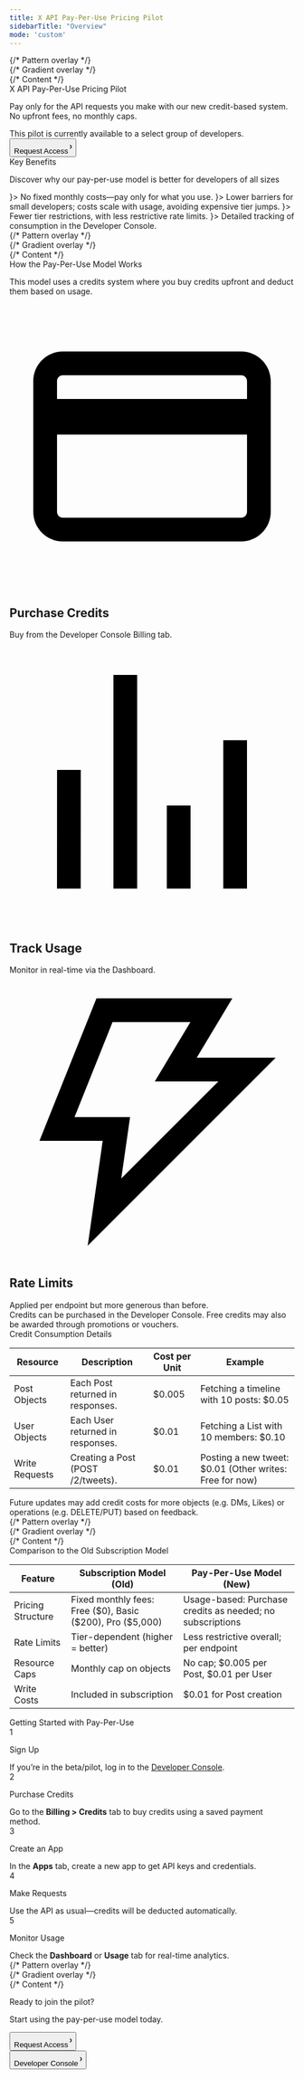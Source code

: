 ```yaml
---
title: X API Pay-Per-Use Pricing Pilot
sidebarTitle: "Overview"
mode: 'custom'
---
```



<div
  className="relative w-full flex items-center justify-center"
  style={{
    minHeight: '28rem',
    backgroundColor: 'black',
  }}
>
  {/* Pattern overlay */}
  <div 
    style={{
      position: 'absolute',
      top: 0,
      left: 0,
      right: 0,
      bottom: 0,
      backgroundImage: 'linear-gradient(to right, rgba(71,85,105,0.15) 1px, transparent 1px), linear-gradient(to bottom, rgba(71,85,105,0.15) 1px, transparent 1px)',
      backgroundSize: '40px 40px',
      maskImage: 'linear-gradient(to bottom, transparent 0%, black 10%, black 90%, transparent 100%)',
      WebkitMaskImage: 'linear-gradient(to bottom, transparent 0%, black 10%, black 90%, transparent 100%)',
      pointerEvents: 'none'
    }}
  />
  {/* Gradient overlay */}
  <div 
    style={{
      position: 'absolute',
      top: 0,
      left: 0,
      right: 0,
      bottom: 0,
      background: 'radial-gradient(circle at 50% 60%, rgba(236,72,153,0.15) 0%, rgba(168,85,247,0.05) 40%, transparent 70%)',
      pointerEvents: 'none'
    }}
  />
  {/* Content */}
  <div style={{ position: 'relative', textAlign: 'center', padding: '0 1rem', maxWidth: '56rem', zIndex: 1 }}>
    <div className="text-white font-branded text-hero">
      X API Pay-Per-Use Pricing Pilot
    </div>
    <p
      className="text-gray-300 text-center"
      style={{
        marginTop: '1rem',
        fontWeight: '400',
        fontSize: '16px',
        marginBottom: '1rem',
      }}
    >
      Pay only for the API requests you make with our new credit-based system. No upfront fees, no monthly caps.
    </p>
    <div className="flex items-center justify-center"
        style={{
            marginBottom: '1.25rem',
        }}>
      <Info>This pilot is currently available to a select group of developers.</Info>
    </div>
    <div className="flex items-center justify-center">
      <div className="not-prose group">
        <a href="https://tally.so/r/3xGW1J" >
        <button className="flex items-center space-x-2.5 py-4 px-8 bg-primary-dark dark:bg-white text-lg text-white dark:text-gray-950 rounded-xl group-hover:opacity-[0.9] font-medium">
            <span>Request Access</span>
            <svg width="3" height="24" viewBox="0 -9 3 24" class="h-6 rotate-0 overflow-visible"><path d="M0 0L3 3L0 6" fill="none" stroke="currentColor" stroke-width="1.5" stroke-linecap="round"></path></svg>
        </button>
        </a>
    </div>
    </div>
  </div>
</div>

<div
  className="relative w-full flex flex-col items-center justify-center"
  style={{paddingTop: '6rem', paddingBottom: '6rem', maxWidth: '70rem', marginLeft: 'auto',
   marginRight: 'auto', paddingLeft: '1.25rem',
   paddingRight: '1.25rem', backgroundColor: 'black' }}
>
  <div
    className="text-gray-900 dark:text-gray-200 font-branded"
    style={{
     textAlign: 'center',
     fontSize: '24px',
     fontWeight: '400'
    }}
  >
    Key Benefits
  </div>
    <p
    className="text-white text-center"
    style={{
        marginTop: '1rem',
        fontWeight: '400',
        fontSize: '16px',
        marginBottom: '1rem',
    }}
    >
    Discover why our pay-per-use model is better for developers of all sizes
    </p>
    <Columns cols={2}>
        <Card title="Flexibility" icon={<svg viewBox="0 0 24 24" aria-hidden="true" className="w-6 h-6" style={{color: 'rgba(122, 0, 71, .9)'}}><g><path d="M13.161 7.21V5.8h-2v1.446c-.304.056-.587.137-.847.243-.555.217-.984.533-1.287.95-.295.415-.442.905-.442 1.468 0 1.508.87 2.444 2.613 2.808l1.274.273c.477.096.81.217 1 .364.192.147.287.377.287.69 0 .32-.143.567-.43.74-.285.165-.658.247-1.117.247-.58 0-1.088-.134-1.521-.403-.425-.268-.771-.641-1.04-1.118l-1.69 1.287c.355.633.893 1.131 1.612 1.495.477.233 1.007.39 1.588.47v1.44h2v-1.452c.386-.06.737-.157 1.053-.289.58-.251 1.023-.602 1.326-1.053.312-.45.468-.975.468-1.573 0-.78-.212-1.386-.637-1.82-.416-.433-1.057-.745-1.924-.936l-1.378-.286c-.485-.113-.828-.247-1.027-.403-.2-.156-.3-.368-.3-.637 0-.268.122-.48.365-.637.251-.164.59-.247 1.014-.247.52 0 .997.117 1.43.351.433.234.78.564 1.04.988l1.456-1.339c-.355-.563-.862-.988-1.521-1.274-.418-.187-.873-.315-1.365-.383z" fill="currentColor"></path><path clipRule="evenodd" d="M23 12c0 6.075-4.925 11-11 11S1 18.075 1 12 5.925 1 12 1s11 4.925 11 11zm-2 0c0 4.97-4.03 9-9 9s-9-4.03-9-9 4.03-9 9-9 9 4.03 9 9z" fillRule="evenodd" fill="currentColor"></path></g></svg>}>
            No fixed monthly costs—pay only for what you use.
        </Card>
        <Card title="Accessibility" icon={<svg viewBox="0 0 24 24" aria-hidden="true" className="w-6 h-6" style={{color: 'rgba(125, 0, 81, .9)'}}><g><path fill="currentColor" d="M5.73 12.02c-.03.04-.05.07-.08.1-1.26 1.6-2.04 3.63-2.42 5.88H.65l.1-1.09c.13-1.4.57-2.62 1.35-3.51.8-.91 1.89-1.4 3.15-1.4.16 0 .32.01.48.02zM23.35 18l-.1-1.09c-.13-1.4-.57-2.62-1.35-3.51-.8-.91-1.89-1.4-3.15-1.4-.16 0-.32.01-.48.02.08.1.16.2.24.31 1.17 1.56 1.9 3.51 2.26 5.67h2.58zM12 11c-1.94 0-3.59.86-4.78 2.36-1.26 1.59-2 3.86-2.22 6.56L4.92 21h14.16L19 19.92c-.21-2.62-.91-4.82-2.09-6.39C15.7 11.92 14.02 11 12 11zm0-8c-1.93 0-3.5 1.57-3.5 3.5S10.07 10 12 10s3.5-1.57 3.5-3.5S13.93 3 12 3zM5.25 5.5C3.73 5.5 2.5 6.73 2.5 8.25S3.73 11 5.25 11 8 9.77 8 8.25 6.77 5.5 5.25 5.5zm13.5 0C17.23 5.5 16 6.73 16 8.25S17.23 11 18.75 11s2.75-1.23 2.75-2.75-1.23-2.75-2.75-2.75z"></path></g></svg>}>
            Lower barriers for small developers; costs scale with usage, avoiding expensive tier jumps.
        </Card>
        <Card title="Expanded Access" icon={<svg viewBox="0 0 24 24" aria-hidden="true" className="w-6 h-6" style={{color: 'rgba(107, 0, 91, .9)'}}><g><path fill="currentColor" d="M11.4 2.041c-1.14.14-2.202.673-3.01 1.514-.65.676-1.079 1.491-1.295 2.465-.058.259-.075.584-.093 1.713L6.98 9.126l-.26.091c-1.37.48-2.35 1.599-2.637 3.01C4.004 12.615 4 12.76 4 15.5s.004 2.885.083 3.273c.228 1.119.902 2.078 1.873 2.663.329.199.854.396 1.287.485.375.076.557.079 4.757.079s4.382-.003 4.757-.079c1.36-.278 2.436-1.166 2.947-2.433.075-.188.173-.516.217-.731.074-.367.079-.554.079-3.257s-.005-2.89-.079-3.257c-.293-1.437-1.284-2.563-2.676-3.039-.568-.195-.77-.204-4.638-.204H8.993l.016-1.27c.016-1.212.021-1.285.115-1.591.294-.956 1.063-1.724 2.015-2.014.416-.126 1.215-.142 1.614-.031.73.202 1.358.655 1.76 1.269.153.235.234.417.427.969.311.883 1.586.875 1.873-.013.087-.269.085-.351-.018-.716-.229-.82-.635-1.498-1.27-2.123-.753-.741-1.595-1.199-2.541-1.382-.402-.077-1.185-.105-1.584-.057m5.123 9.032c.689.18 1.272.787 1.418 1.476.085.399.085 5.503 0 5.902-.078.37-.231.64-.541.953-.281.286-.546.442-.908.536-.343.09-8.641.09-8.984 0-.685-.178-1.259-.746-1.435-1.417-.061-.236-.069-.546-.071-2.995-.002-3.045 0-3.076.263-3.514.281-.471.723-.813 1.212-.941.241-.063.625-.068 4.523-.068s4.282.005 4.523.068m-4.828 1.984c-.229.072-.439.242-.567.459l-.108.184v3.606l.121.197c.402.653 1.316.653 1.718 0l.121-.197V13.7l-.108-.184c-.244-.415-.722-.601-1.177-.459"></path></g></svg>}>
            Fewer tier restrictions, with less restrictive rate limits.
        </Card>
        <Card title="Transparency" icon={<svg viewBox="0 0 24 24" aria-hidden="true" className="w-6 h-6" style={{color: 'rgba(81, 0, 92, .9)'}}><g><path fill="currentColor" d="M12 21c-7.605 0-10.804-8.296-10.937-8.648L.932 12l.131-.352C1.196 11.295 4.394 3 12 3s10.804 8.296 10.937 8.648l.131.352-.131.352C22.804 12.705 19.606 21 12 21zm-8.915-9c.658 1.467 3.5 7 8.915 7s8.257-5.533 8.915-7c-.658-1.467-3.5-7-8.915-7s-8.257 5.533-8.915 7zM12 16c-2.206 0-4-1.794-4-4s1.794-4 4-4 4 1.794 4 4-1.794 4-4 4zm0-6c-1.103 0-2 .897-2 2s.897 2 2 2 2-.897 2-2-.897-2-2-2z"></path></g></svg>}>
            Detailed tracking of consumption in the Developer Console.
        </Card>
    </Columns>
</div>

<div
  className="relative w-full flex flex-col items-center justify-center"
  style={{
    paddingTop: '6rem',
    paddingBottom: '6rem',
    marginLeft: 'auto',
    marginRight: 'auto',
    paddingLeft: '1.25rem',
    paddingRight: '1.25rem',
    minHeight: '28rem',
    backgroundColor: 'black',
  }}
>
  {/* Pattern overlay */}
  <div 
    style={{
      position: 'absolute',
      top: 0,
      left: 0,
      right: 0,
      bottom: 0,
      backgroundImage: 'radial-gradient(circle, rgba(71,85,105,0.15) 1px, transparent 1px)',
      backgroundSize: '50px 50px',
      maskImage: 'linear-gradient(to bottom, transparent 0%, black 10%, black 90%, transparent 100%)',
      WebkitMaskImage: 'linear-gradient(to bottom, transparent 0%, black 10%, black 90%, transparent 100%)',
      pointerEvents: 'none'
    }}
  />
  {/* Gradient overlay */}
  <div 
    style={{
      position: 'absolute',
      top: 0,
      left: 0,
      right: 0,
      bottom: 0,
      background: 'radial-gradient(circle at 25% 40%, rgba(236,72,153,0.08) 0%, rgba(168,85,247,0.02) 50%, transparent 100%), radial-gradient(circle at 75% 60%, rgba(168,85,247,0.08) 0%, rgba(236,72,153,0.02) 50%, transparent 100%)',
      pointerEvents: 'none'
    }}
  />
  {/* Content */}
  <div style={{ position: 'relative', maxWidth: '70rem', zIndex: 1 }}>
    <div
      className="text-gray-900 dark:text-gray-200 font-branded"
      style={{
        textAlign: 'center',
        fontSize: '24px',
        fontWeight: '400'
      }}
    >
      How the Pay-Per-Use Model Works
    </div>
    <p
      className="text-white text-center"
      style={{
        marginTop: '1rem',
        fontWeight: '400',
        fontSize: '16px',
        marginBottom: '1rem',
      }}
    >
      This model uses a credits system where you buy credits upfront and deduct them based on usage.
    </p>
    <Columns cols={3}>
    <div class="card block font-normal group relative my-2 ring-2 ring-transparent rounded-2xl bg-transparent dark:bg-background-transparent border-none dark:border-none overflow-hidden w-full">
  <div class="px-6 py-5 relative flex items-center gap-x-3" data-component-part="card-content-container">
    <div class="h-10 w-10 flex items-center justify-center text-gray-800 fill-gray-800 dark:text-gray-100 dark:fill-gray-100" style={{backgroundColor: 'rgba(236,72,153,0.2)', borderRadius: '0.5rem'}} data-component-part="card-icon">
      <svg viewBox="0 0 24 24" aria-hidden="true" class="w-6 h-6">
        <g>
          <path d="M19.502 4h-15c-1.381 0-2.5 1.12-2.5 2.5v11c0 1.38 1.119 2.5 2.5 2.5h15c1.381 0 2.5-1.12 2.5-2.5v-11c0-1.38-1.119-2.5-2.5-2.5zm.5 13.5c0 .28-.224.5-.5.5h-15c-.276 0-.5-.22-.5-.5V11h16v6.5zm0-9.5h-16V6.5c0-.28.224-.5.5-.5h15c.276 0 .5.22.5.5V8z"></path>
        </g>
      </svg>
    </div>
    <div>
      <h2 class="not-prose font-semibold text-base text-gray-800 dark:text-white" contenteditable="false" data-component-part="card-title">Purchase Credits</h2>
      <div class="prose font-normal text-sm text-gray-600 dark:text-gray-400 leading-6 mt-0" data-component-part="card-content">
        <span data-as="p">Buy from the Developer Console Billing tab.</span>
      </div>
    </div>
  </div>
</div>

<div class="card block font-normal group relative my-2 ring-2 ring-transparent rounded-2xl bg-transparent dark:bg-background-transparent border-none dark:border-none overflow-hidden w-full">
  <div class="px-6 py-5 relative flex items-center gap-x-3" data-component-part="card-content-container">
    <div class="h-10 w-10 flex items-center justify-center text-gray-800 fill-gray-800 dark:text-gray-100 dark:fill-gray-100" style={{backgroundColor: 'rgba(168,85,247,0.2)', borderRadius: '0.5rem'}} data-component-part="card-icon">
      <div class="flex items-center justify-center">
        <svg viewBox="0 0 24 24" aria-hidden="true" class="w-6 h-6">
          <g>
            <path d="M8.75 21V3h2v18h-2zM18 21V8.5h2V21h-2zM4 21l.004-10h2L6 21H4zm9.248 0v-7h2v7h-2z"></path>
          </g>
        </svg>
      </div>
    </div>
    <div>
      <h2 class="not-prose font-semibold text-base text-gray-800 dark:text-white" contenteditable="false" data-component-part="card-title">Track Usage</h2>
      <div class="prose font-normal text-sm text-gray-600 dark:text-gray-400 leading-6 mt-0" data-component-part="card-content">
        <span data-as="p">Monitor in real-time via the Dashboard.</span>
      </div>
    </div>
  </div>
</div>

<div class="card block font-normal group relative my-2 ring-2 ring-transparent rounded-2xl bg-transparent dark:bg-background-transparent border-none dark:border-none overflow-hidden w-full">
  <div class="px-6 py-5 relative flex items-center gap-x-3" data-component-part="card-content-container">
    <div class="h-10 w-10 flex items-center justify-center text-gray-800 fill-gray-800 dark:text-gray-100 dark:fill-gray-100" style={{backgroundColor: 'rgba(71,85,105,0.3)', borderRadius: '0.5rem'}} data-component-part="card-icon">
      <svg viewBox="0 0 24 24" aria-hidden="true" class="w-6 h-6">
        <g>
          <path d="M7.323 2h11.443l-3 5h6.648L6.586 22.83 7.847 14H2.523l4.8-12zm1.354 2l-3.2 8h4.676l-.739 5.17L17.586 9h-5.352l3-5H8.677z"></path>
        </g>
      </svg>
    </div>
    <div>
      <h2 class="not-prose font-semibold text-base text-gray-800 dark:text-white" contenteditable="false" data-component-part="card-title">Rate Limits</h2>
      <div class="prose font-normal text-sm text-gray-600 dark:text-gray-400 leading-6 mt-0" data-component-part="card-content">
        <span data-as="p">Applied per endpoint but more generous than before.</span>
      </div>
    </div>
  </div>
</div>
    </Columns>
    <div className="flex items-center justify-center">
      <Info>Credits can be purchased in the Developer Console. Free credits may also be awarded through promotions or vouchers.</Info>
    </div>
  </div>
</div>

<div
  className="relative w-full flex flex-col items-center justify-center"
  style={{paddingTop: '6rem', paddingBottom: '6rem', maxWidth: '70rem', marginLeft: 'auto',
   marginRight: 'auto', paddingLeft: '1.25rem',
   paddingRight: '1.25rem', backgroundColor: 'black' }}
>
<div style={{maxWidth: '70rem'}}>
  <div
    className="text-gray-900 dark:text-gray-200 font-branded"
    style={{
     textAlign: 'center',
     fontSize: '24px',
     fontWeight: '400'
    }}
  >
    Credit Consumption Details
  </div>
<div 
  className="rounded-lg overflow-hidden border border-zinc-500/20"
  style={{ marginTop: '1rem' }}
>
  <table className="w-full text-left text-white" style={{maxWidth: '70rem'}}>
    <thead className="bg-zinc-500/10 backdrop-blur-md border-b border-gray-500">
      <tr>
        <th className="p-4 font-semibold text-white">Resource</th>
        <th className="p-4 font-semibold text-white">Description</th>
        <th className="p-4 font-semibold text-white">Cost per Unit</th>
        <th className="p-4 font-semibold text-white">Example</th>
      </tr>
    </thead>
    <tbody>
      <tr className="hover:bg-gray-900/50 transition-colors">
        <td className="p-4 border-b border-gray-500">
          <span className="font-bold text-white">Post Objects</span>
        </td>
        <td className="p-4 border-b border-gray-500">
          Each Post returned in responses.
        </td>
        <td className="p-4 border-b border-gray-500">&dollar;0.005</td>
        <td className="p-4 border-b border-gray-500">
          Fetching a timeline with 10 posts: &dollar;0.05
        </td>
      </tr>
      <tr className="hover:bg-gray-900/50 transition-colors">
        <td className="p-4 border-b border-gray-500">
          <span className="font-bold text-white">User Objects</span>
        </td>
        <td className="p-4 border-b border-gray-500">
          Each User returned in responses.
        </td>
        <td className="p-4 border-b border-gray-500">&dollar;0.01</td>
        <td className="p-4 border-b border-gray-500">
          Fetching a List with 10 members: &dollar;0.10
        </td>
      </tr>
      <tr className="hover:bg-gray-900/50 transition-colors">
        <td className="p-4 border-b border-gray-500">
          <span className="font-bold text-white">Write Requests</span>
        </td>
        <td className="p-4 border-b border-gray-500">
          Creating a Post (POST /2/tweets).
        </td>
        <td className="p-4 border-b border-gray-500">&dollar;0.01</td>
        <td className="p-4 border-b border-gray-500">
          Posting a new tweet: &dollar;0.01 (Other writes: Free for now)
        </td>
      </tr>
    </tbody>
  </table>
  </div>
</div>

<div className="flex items-center justify-center">
  <Info> Future updates may add credit costs for more objects (e.g. DMs, Likes) or operations (e.g. DELETE/PUT) based on feedback.</Info>
</div>
</div>

<div
  className="relative w-full flex flex-col items-center justify-center"
  style={{
    paddingTop: '6rem',
    paddingBottom: '6rem',
    marginLeft: 'auto',
    marginRight: 'auto',
    paddingLeft: '1.25rem',
    paddingRight: '1.25rem',
    minHeight: '28rem',
    backgroundColor: 'black',
  }}
>
  {/* Pattern overlay */}
  <div 
    style={{
      position: 'absolute',
      top: 0,
      left: 0,
      right: 0,
      bottom: 0,
      backgroundImage: 'radial-gradient(circle, rgba(71,85,105,0.15) 1px, transparent 1px)',
      backgroundSize: '50px 50px',
      maskImage: 'linear-gradient(to bottom, transparent 0%, black 10%, black 90%, transparent 100%)',
      WebkitMaskImage: 'linear-gradient(to bottom, transparent 0%, black 10%, black 90%, transparent 100%)',
      pointerEvents: 'none'
    }}
  />
  {/* Gradient overlay */}
  <div 
    style={{
      position: 'absolute',
      top: 0,
      left: 0,
      right: 0,
      bottom: 0,
      background: 'radial-gradient(circle at 25% 40%, rgba(236,72,153,0.08) 0%, rgba(168,85,247,0.02) 50%, transparent 100%), radial-gradient(circle at 75% 60%, rgba(168,85,247,0.08) 0%, rgba(236,72,153,0.02) 50%, transparent 100%)',
      pointerEvents: 'none'
    }}
  />
  {/* Content */}
  <div style={{ position: 'relative', maxWidth: '70rem', zIndex: 1 }}>
    <div
      className="text-gray-900 dark:text-gray-200 font-branded"
      style={{
        textAlign: 'center',
        fontSize: '24px',
        fontWeight: '400'
      }}
    >
      Comparison to the Old Subscription Model
    </div>

<div 
  className="rounded-lg overflow-hidden border border-zinc-500/20"
  style={{ marginTop: '1rem' }}
>
  <table className="w-full text-left border-collapse text-white" style={{maxWidth: '70rem'}}>
    <thead className="bg-zinc-500/10 backdrop-blur-md border-b border-gray-500">
      <tr>
        <th className="p-4 font-semibold text-white">Feature</th>
        <th className="p-4 font-semibold text-white">Subscription Model (Old)</th>
        <th className="p-4 font-semibold text-white">Pay-Per-Use Model (New)</th>
      </tr>
    </thead>
    <tbody>
      <tr className="hover:bg-gray-900/50 transition-colors">
        <td className="p-4 border-b border-gray-500">
          <span className="font-bold text-white">Pricing Structure</span>
        </td>
        <td className="p-4 border-b border-gray-500">
          Fixed monthly fees: Free (&dollar;0), Basic (&dollar;200), Pro (&dollar;5,000)
        </td>
        <td className="p-4 border-b border-gray-500">
          Usage-based: Purchase credits as needed; no subscriptions
        </td>
      </tr>
      <tr className="hover:bg-gray-900/50 transition-colors">
        <td className="p-4 border-b border-gray-500">
          <span className="font-bold text-white">Rate Limits</span>
        </td>
        <td className="p-4 border-b border-gray-500">
          Tier-dependent (higher = better)
        </td>
        <td className="p-4 border-b border-gray-500">
          Less restrictive overall; per endpoint
        </td>
      </tr>
      <tr className="hover:bg-gray-900/50 transition-colors">
        <td className="p-4 border-b border-gray-500">
          <span className="font-bold text-white">Resource Caps</span>
        </td>
        <td className="p-4 border-b border-gray-500">
          Monthly cap on objects
        </td>
        <td className="p-4 border-b border-gray-500">
          No cap; &dollar;0.005 per Post, &dollar;0.01 per User
        </td>
      </tr>
      <tr className="hover:bg-gray-900/50 transition-colors">
        <td className="p-4 border-b border-gray-500">
          <span className="font-bold text-white">Write Costs</span>
        </td>
        <td className="p-4 border-b border-gray-500">
          Included in subscription
        </td>
        <td className="p-4 border-b border-gray-500">
          &dollar;0.01 for Post creation
        </td>
      </tr>
    </tbody>
  </table>
</div>  </div>
</div>

<div
  className="relative w-full flex flex-col items-center justify-center"
  style={{paddingTop: '6rem', paddingBottom: '6rem', maxWidth: '70rem', marginLeft: 'auto',
   marginRight: 'auto', paddingLeft: '1.25rem',
   paddingRight: '1.25rem', backgroundColor: 'black' }}
>
  <div
    className="text-gray-900 dark:text-gray-200 font-branded"
    style={{
     textAlign: 'center',
     fontSize: '24px',
     fontWeight: '400'
    }}
  >
    Getting Started with Pay-Per-Use
  </div>
<div className="flex flex-row flex-wrap gap-4" style={{ marginTop: '6rem', marginBottom: '6rem', maxWidth: '70rem', marginLeft: 'auto', marginRight: 'auto', paddingLeft: '1.25rem', paddingRight: '1.25rem' }}>
  <div role="list" className="steps flex flex-row gap-6">
    <div role="listitem" className="step flex items-start">
      <div className="shrink-0 py-2" data-component-part="step-number">
        <div className="size-7 rounded-full bg-gray-50 dark:bg-white/10 text-xs text-gray-900 dark:text-gray-50 font-semibold flex items-center justify-center">1</div>
      </div>
      <div className="pl-4 pr-2">
        <p className="mt-2 font-semibold prose dark:prose-invert text-gray-900 dark:text-gray-200" data-component-part="step-title">Sign Up</p>
        <div data-component-part="step-content">If you’re in the beta/pilot, log in to the <a href="https://console.x.com" target="_blank" rel="noreferrer" className="link">Developer Console</a>.</div>
      </div>
    </div>
    <div role="listitem" className="step flex items-start">
      <div className="shrink-0 py-2" data-component-part="step-number">
        <div className="size-7 rounded-full bg-gray-50 dark:bg-white/10 text-xs text-gray-900 dark:text-gray-50 font-semibold flex items-center justify-center">2</div>
      </div>
      <div className="pl-4 pr-2">
        <p className="mt-2 font-semibold prose dark:prose-invert text-gray-900 dark:text-gray-200" data-component-part="step-title">Purchase Credits</p>
        <div data-component-part="step-content">Go to the <strong>Billing > Credits</strong> tab to buy credits using a saved payment method.</div>
      </div>
    </div>
    <div role="listitem" className="step flex items-start">
      <div className="shrink-0 py-2" data-component-part="step-number">
        <div className="size-7 rounded-full bg-gray-50 dark:bg-white/10 text-xs text-gray-900 dark:text-gray-50 font-semibold flex items-center justify-center">3</div>
      </div>
      <div className="pl-4 pr-2">
        <p className="mt-2 font-semibold prose dark:prose-invert text-gray-900 dark:text-gray-200" data-component-part="step-title">Create an App</p>
        <div data-component-part="step-content">In the <strong>Apps</strong> tab, create a new app to get API keys and credentials.</div>
      </div>
    </div>
    <div role="listitem" className="step flex items-start">
      <div className="shrink-0 py-2" data-component-part="step-number">
        <div className="size-7 rounded-full bg-gray-50 dark:bg-white/10 text-xs text-gray-900 dark:text-gray-50 font-semibold flex items-center justify-center">4</div>
      </div>
      <div className="pl-4 pr-2">
        <p className="mt-2 font-semibold prose dark:prose-invert text-gray-900 dark:text-gray-200" data-component-part="step-title">Make Requests</p>
        <div data-component-part="step-content">Use the API as usual—credits will be deducted automatically.</div>
      </div>
    </div>
    <div role="listitem" className="step flex items-start">
      <div className="shrink-0 py-2" data-component-part="step-number">
        <div className="size-7 rounded-full bg-gray-50 dark:bg-white/10 text-xs text-gray-900 dark:text-gray-50 font-semibold flex items-center justify-center">5</div>
      </div>
      <div className="pl-4 pr-2">
        <p className="mt-2 font-semibold prose dark:prose-invert text-gray-900 dark:text-gray-200" data-component-part="step-title">Monitor Usage</p>
        <div data-component-part="step-content">Check the <strong>Dashboard</strong> or <strong>Usage</strong> tab for real-time analytics.</div>
      </div>
    </div>
  </div>
</div>
</div>

<div
  className="relative w-full flex items-center justify-between"
  style={{
    marginTop: '3rem',
    height: '14rem',
    backgroundColor: 'black',
    paddingLeft: '8rem',
    paddingRight: '8rem'
  }}
>
  {/* Pattern overlay */}
  <div 
    style={{
      position: 'absolute',
      top: 0,
      left: 0,
      right: 0,
      bottom: 0,
      backgroundImage: 'linear-gradient(to right, rgba(71,85,105,0.15) 1px, transparent 1px), linear-gradient(to bottom, rgba(71,85,105,0.15) 1px, transparent 1px)',
      backgroundSize: '40px 40px',
      maskImage: 'linear-gradient(to bottom, transparent 0%, black 10%, black 90%, transparent 100%)',
      WebkitMaskImage: 'linear-gradient(to bottom, transparent 0%, black 10%, black 90%, transparent 100%)',
      pointerEvents: 'none'
    }}
  />
  {/* Gradient overlay */}
  <div 
    style={{
      position: 'absolute',
      top: 0,
      left: 0,
      right: 0,
      bottom: 0,
      background: 'radial-gradient(circle at 50% 50%, rgba(236,72,153,0.10) 0%, rgba(168,85,247,0.033) 40%, transparent 100%)',
      pointerEvents: 'none'
    }}
  />
  {/* Content */}
  <div style={{ position: 'relative', zIndex: 1 }} className="flex flex-col text-gray-900 text-3xl dark:text-gray-200 font-branded">
    <p>Ready to join the pilot?</p>
    <p>Start using the pay-per-use model today.</p>
  </div>
  <div style={{ position: 'relative', zIndex: 1 }} className="flex flex-row gap-6 items-center">
    <div className="not-prose group">
      <a href="https://tally.so/r/3xGW1J" >
        <button className="flex items-center space-x-2.5 py-4 px-8 bg-primary-dark dark:bg-white text-lg text-white dark:text-gray-950 rounded-xl group-hover:opacity-[0.9] font-medium">
          <span>Request Access</span>
          <svg width="3" height="24" viewBox="0 -9 3 24" class="h-6 rotate-0 overflow-visible"><path d="M0 0L3 3L0 6" fill="none" stroke="currentColor" stroke-width="1.5" stroke-linecap="round"></path></svg>
        </button>
      </a>
    </div>
    <div className="not-prose group">
      <a href="https://console.x.com" >
        <button className="flex items-center space-x-2.5 py-4 px-8 bg-zinc-900/90 text-lg text-white rounded-xl group-hover:opacity-[0.9] font-medium">
          <span>Developer Console</span>
          <svg width="3" height="24" viewBox="0 -9 3 24" class="h-6 rotate-0 overflow-visible"><path d="M0 0L3 3L0 6" fill="none" stroke="currentColor" stroke-width="1.5" stroke-linecap="round"></path></svg>
        </button>
      </a>
    </div>
  </div>
</div>
